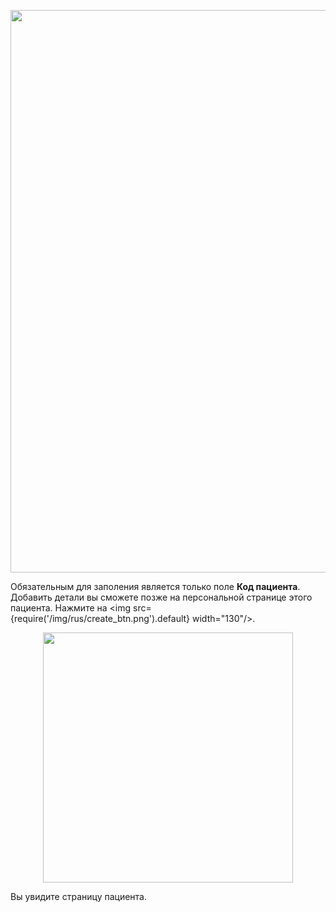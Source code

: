 <p align="center">
<img src={require('/img/rus/2-add-patient-button.png').default} width="900"/>
</p>

Обязательным для заполения является только поле **Код пациента**. Добавить детали вы сможете позже на
персональной странице этого пациента.
Нажмите на <img src={require('/img/rus/create_btn.png').default} width="130"/>.

<p align="center">
<img src={require('/img/rus/3-add-patient.png').default} height="400"/>
</p>

Вы увидите страницу пациента.
